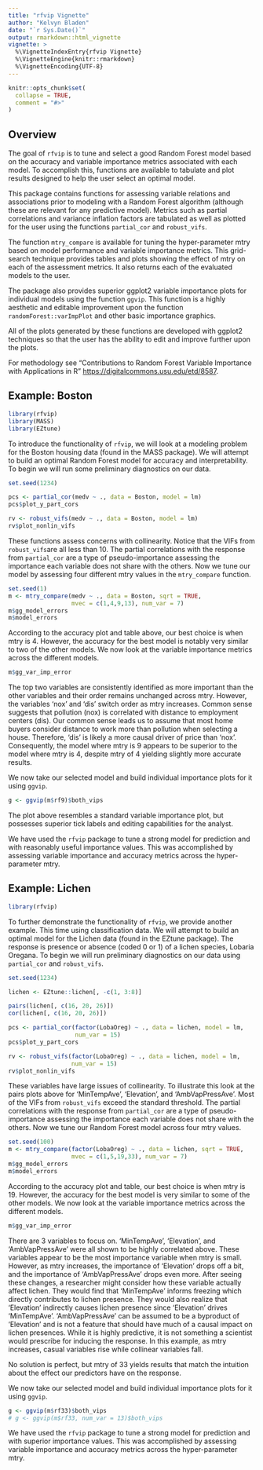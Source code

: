 ```yaml
---
title: "rfvip Vignette"
author: "Kelvyn Bladen"
date: "`r Sys.Date()`"
output: rmarkdown::html_vignette
vignette: >
  %\VignetteIndexEntry{rfvip Vignette}
  %\VignetteEngine{knitr::rmarkdown}
  %\VignetteEncoding{UTF-8}
---
```


```r
knitr::opts_chunk$set(
  collapse = TRUE,
  comment = "#>"
)
```

## Overview

The goal of `rfvip` is to tune and select a good Random Forest model based on 
the accuracy and variable importance metrics associated with each model. To 
accomplish this, functions are available to tabulate and plot results designed 
to help the user select an optimal model. 

This package contains functions for assessing variable relations and 
associations prior to modeling with a Random Forest algorithm (although these 
are relevant for any predictive model). Metrics such as partial correlations 
and variance inflation factors are tabulated as well as plotted for the user 
using the functions `partial_cor` and `robust_vifs`. 

The function `mtry_compare` is available for tuning the hyper-parameter mtry 
based on model performance and variable importance metrics. This grid-search 
technique provides tables and plots showing the effect of mtry on each of the 
assessment metrics. It also returns each of the evaluated models to the user.

The package also provides superior ggplot2 variable importance plots for 
individual models using the function `ggvip`. This function is a highly 
aesthetic and editable improvement upon the function `randomForest::varImpPlot`
and other basic importance graphics.

All of the plots generated by these functions are developed with ggplot2 
techniques so that the user has the ability to edit and improve further upon 
the plots.

For methodology see "Contributions to Random Forest Variable Importance with 
Applications in R" <https://digitalcommons.usu.edu/etd/8587>.

## Example: Boston

```r
library(rfvip)
library(MASS)
library(EZtune)
```

To introduce the functionality of `rfvip`, we will look at a modeling problem 
for the Boston housing data (found in the MASS package). We will attempt to 
build an optimal Random Forest model for accuracy and interpretability. To 
begin we will run some preliminary diagnostics on our data.

```r
set.seed(1234)

pcs <- partial_cor(medv ~ ., data = Boston, model = lm)
pcs$plot_y_part_cors

rv <- robust_vifs(medv ~ ., data = Boston, model = lm)
rv$plot_nonlin_vifs
```

These functions assess concerns with collinearity. Notice that the VIFs from 
`robust_vifs`are all less than 10. The partial correlations with the response 
from `partial_cor` are a type of pseudo-importance assessing the importance 
each variable does not share with the others. Now we tune our model by 
assessing four different mtry values in the `mtry_compare` function.

```r
set.seed(1)
m <- mtry_compare(medv ~ ., data = Boston, sqrt = TRUE, 
                  mvec = c(1,4,9,13), num_var = 7)
m$gg_model_errors
m$model_errors
```

According to the accuracy plot and table above, our best choice is when mtry is 
4. However, the accuracy for the best model is notably very similar to two of 
the other models. We now look at the variable importance metrics across the 
different models.

```r
m$gg_var_imp_error
```

The top two variables are consistently identified as more important than the 
other variables and their order remains unchanged across mtry. However, the 
variables 'nox' and 'dis' switch order as mtry increases. Common sense suggests 
that pollution (nox) is correlated with distance to employment centers (dis). 
Our common sense leads us to assume that most home buyers consider distance to 
work more than pollution when selecting a house. Therefore, 'dis' is likely a 
more causal driver of price than 'nox'. Consequently, the model where mtry is 9 
appears to be superior to the model where mtry is 4, despite mtry of 4 yielding slightly more accurate results.

We now take our selected model and build individual importance plots for it 
using `ggvip`.

```r
g <- ggvip(m$rf9)$both_vips
```

The plot above resembles a standard variable importance plot, but possesses 
superior tick labels and editing capabilities for the analyst. 

We have used the `rfvip` package to tune a strong model for prediction and with 
reasonably useful importance values. This was accomplished by assessing 
variable importance and accuracy metrics across the hyper-parameter mtry.

## Example: Lichen

```r
library(rfvip)
```

To further demonstrate the functionality of `rfvip`, we provide another 
example. This time using classification data. We will attempt to build an 
optimal model for the Lichen data (found in the EZtune package). The response 
is presence or absence (coded 0 or 1) of a lichen species, Lobaria Oregana. To 
begin we will run preliminary diagnostics on our data using `partial_cor` and 
`robust_vifs`.

```r
set.seed(1234)

lichen <- EZtune::lichen[, -c(1, 3:8)]

pairs(lichen[, c(16, 20, 26)])
cor(lichen[, c(16, 20, 26)])

pcs <- partial_cor(factor(LobaOreg) ~ ., data = lichen, model = lm, 
                   num_var = 15)
pcs$plot_y_part_cors

rv <- robust_vifs(factor(LobaOreg) ~ ., data = lichen, model = lm, 
                  num_var = 15)
rv$plot_nonlin_vifs
```

These variables have large issues of collinearity. To illustrate this look at 
the pairs plots above for 'MinTempAve', 'Elevation', and 'AmbVapPressAve'. Most 
of the VIFs from `robust_vifs` exceed the standard threshold. The partial 
correlations with the response from `partial_cor` are a type of 
pseudo-importance assessing the importance each variable does not share with 
the others. Now we tune our Random Forest model across four mtry values.

```r
set.seed(100)
m <- mtry_compare(factor(LobaOreg) ~ ., data = lichen, sqrt = TRUE, 
                  mvec = c(1,5,19,33), num_var = 7)
m$gg_model_errors
m$model_errors
```

According to the accuracy plot and table, our best choice is when mtry is 19. 
However, the accuracy for the best model is very similar to some of the other 
models. We now look at the variable importance metrics across the different 
models.

```r
m$gg_var_imp_error
```

There are 3 variables to focus on. 'MinTempAve', 'Elevation', and 
'AmbVapPressAve' were all shown to be highly correlated above. These variables 
appear to be the most importance variable when mtry is small. However, as mtry 
increases, the importance of 'Elevation' drops off a bit, and the importance of 
'AmbVapPressAve' drops even more. After seeing these changes, a researcher 
might consider how these variable actually affect lichen. They would find that 
'MinTempAve' informs freezing which directly contributes to lichen presence. 
They would also realize that 'Elevation' indirectly causes lichen presence 
since 'Elevation' drives 'MinTempAve'. 'AmbVapPressAve' can be assumed to be a 
byproduct of 'Elevation' and is not a feature that should have much of a causal 
impact on lichen presences. While it is highly predictive, it is not something 
a scientist would prescribe for inducing the response. In this example, as mtry 
increases, casual variables rise while collinear variables fall.

No solution is perfect, but mtry of 33 yields results that match the intuition 
about the effect our predictors have on the response.

We now take our selected model and build individual importance plots for it 
using `ggvip`.

```r
g <- ggvip(m$rf33)$both_vips
# g <- ggvip(m$rf33, num_var = 13)$both_vips
```

We have used the `rfvip` package to tune a strong model for prediction and with 
superior importance values. This was accomplished by assessing variable 
importance and accuracy metrics across the hyper-parameter mtry.
